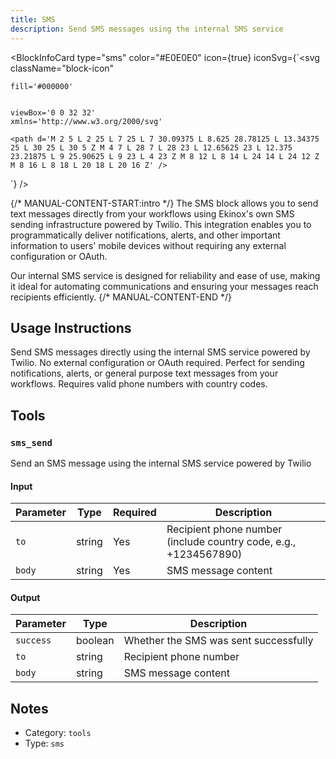 ```yaml
---
title: SMS
description: Send SMS messages using the internal SMS service
---
```



<BlockInfoCard 
  type="sms"
  color="#E0E0E0"
  icon={true}
  iconSvg={`<svg className="block-icon"
    
    fill='#000000'
    
    
    viewBox='0 0 32 32'
    xmlns='http://www.w3.org/2000/svg'
  >
    <path d='M 2 5 L 2 25 L 7 25 L 7 30.09375 L 8.625 28.78125 L 13.34375 25 L 30 25 L 30 5 Z M 4 7 L 28 7 L 28 23 L 12.65625 23 L 12.375 23.21875 L 9 25.90625 L 9 23 L 4 23 Z M 8 12 L 8 14 L 24 14 L 24 12 Z M 8 16 L 8 18 L 20 18 L 20 16 Z' />
  </svg>`}
/>

{/* MANUAL-CONTENT-START:intro */}
The SMS block allows you to send text messages directly from your workflows using Ekinox's own SMS sending infrastructure powered by Twilio. This integration enables you to programmatically deliver notifications, alerts, and other important information to users' mobile devices without requiring any external configuration or OAuth.

Our internal SMS service is designed for reliability and ease of use, making it ideal for automating communications and ensuring your messages reach recipients efficiently.
{/* MANUAL-CONTENT-END */}


## Usage Instructions

Send SMS messages directly using the internal SMS service powered by Twilio. No external configuration or OAuth required. Perfect for sending notifications, alerts, or general purpose text messages from your workflows. Requires valid phone numbers with country codes.



## Tools

### `sms_send`

Send an SMS message using the internal SMS service powered by Twilio

#### Input

| Parameter | Type | Required | Description |
| --------- | ---- | -------- | ----------- |
| `to` | string | Yes | Recipient phone number \(include country code, e.g., +1234567890\) |
| `body` | string | Yes | SMS message content |

#### Output

| Parameter | Type | Description |
| --------- | ---- | ----------- |
| `success` | boolean | Whether the SMS was sent successfully |
| `to` | string | Recipient phone number |
| `body` | string | SMS message content |



## Notes

- Category: `tools`
- Type: `sms`
